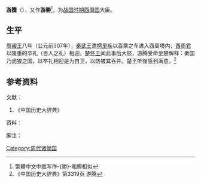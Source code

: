'''游騰'''（{{bd|？||？||}}），又作'''游勝'''<ref>繁體中文中胜写作-{勝}-和腾相似</ref>，为[[战国时期|战国时期]][[西周国|西周国]]大臣。
== 生平 ==
[[周赧王|周赧王]]八年（公元前307年），[[秦武王|秦武王]]遣[[樗里疾|樗里疾]]以百乘之车进入西周境内，[[西周君|西周君]]以隆重的卒礼（百人之礼）相迎。[[楚怀王|楚怀王]]闻此事后大怒，游腾受命至楚解释：秦国乃虎狼之国，以卒礼相迎是为自卫，以防被其吞并。楚王听後感到满意。<ref>《中国历史大辞典》第3319页 游腾</ref>

==参考资料==

;文献：
{{ReflistH}}
#《中国历史大辞典》
{{ReflistF}}
;资料：
{{ReflistH}}

{{ReflistF}}
;脚注：
{{Reflist|2}}

[[Category:周代诸侯国|Category:周代诸侯国]]